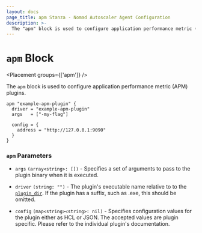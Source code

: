 ```yaml
---
layout: docs
page_title: apm Stanza - Nomad Autoscaler Agent Configuration
description: >-
  The "apm" block is used to configure application performance metric (APM) plugins.
---
```


# `apm` Block

<Placement groups={['apm']} />

The `apm` block is used to configure application performance metric (APM) plugins.

```hcl
apm "example-apm-plugin" {
  driver = "example-apm-plugin"
  args   = ["-my-flag"]

  config = {
    address = "http://127.0.0.1:9090"
  }
}
```

### `apm` Parameters

- `args` `(array<string>: [])` - Specifies a set of arguments to pass to the
  plugin binary when it is executed.

- `driver` `(string: "")` - The plugin's executable name relative to to the
  [`plugin_dir`][plugin_dir]. If the plugin has a suffix, such as .exe, this
  should be omitted.

- `config` `(map<string><string>: nil)` - Specifies configuration values for
  the plugin either as HCL or JSON. The accepted values are plugin specific.
  Please refer to the individual plugin's documentation.

[plugin_dir]: /tools/autoscaling/agent#plugin_dir
